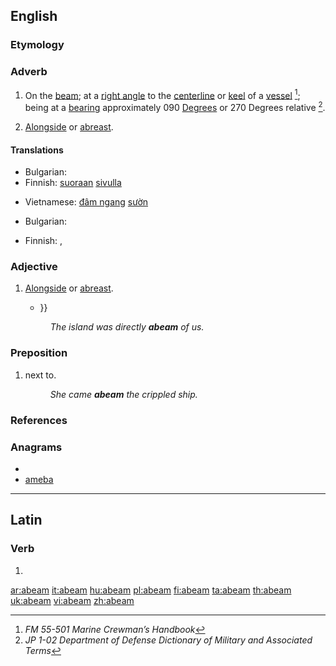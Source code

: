 ==English==

===Etymology===
{{prefix|a|beam}}

===Adverb===
{{en-adv}}

# {{nautical}} On the [[beam]]; at a [[right angle]] to the [[centerline]] or [[keel]] of a [[vessel]] <ref name="FM55-501">''FM 55-501 Marine Crewman’s Handbook''</ref>; being at a [[bearing]] approximately 090 [[degree|Degrees]] or 270 Degrees relative <ref name="JP102">''JP 1-02 Department of Defense Dictionary of Military and Associated Terms''</ref>.
# {{nautical}} [[alongside|Alongside]] or [[abreast]].

====Translations====
{{trans-top|on the beam}}
* Bulgarian: {{t|bg|мор: отстрани, перпендикулярно на кила на кораба}}
* Finnish: [[suoraan]] [[sivu|sivulla]]
{{trans-mid}}
* Vietnamese: [[đâm ngang]] [[sườn]]
{{trans-bottom}}

{{trans-top|alongside}}
* Bulgarian: {{t|bg|мор: в траверс}}
{{trans-mid}}
* Finnish: {{t+|fi|vieressä}}, {{t-|fi|kyljittäin}}
{{trans-bottom}}

===Adjective===
{{en-adj}}

# {{nautical}} [[alongside|Alongside]] or [[abreast]].
#* {{quote-book|year=2005|author=William Thomas Generous|title=Sweet Pea at War: A History of USS Portland|page=178|url=http://books.google.com/books?id=A8kjK2s1wJoC|isbn=9780813191218|passage=The attack on the '''abeam''' ship, ''Louisville'', killed Commander Cruiser Division Four {{...}}}}
#: ''The island was directly '''abeam''' of us.''

===Preposition===
{{en-prep}}

# {{nautical}} next to.
#: ''She came '''abeam''' the crippled ship.''

===References===
<references/>

===Anagrams===
* {{alphagram|aabem}}
* [[ameba#English|ameba]]

----

==Latin==

===Verb===
{{la-verb-form|abeam}}

# {{conjugation of|[[abeo#Latin|abeō]]||1|s|pres|act|sub}}

[[ar:abeam]]
[[it:abeam]]
[[hu:abeam]]
[[pl:abeam]]
[[fi:abeam]]
[[ta:abeam]]
[[th:abeam]]
[[uk:abeam]]
[[vi:abeam]]
[[zh:abeam]]